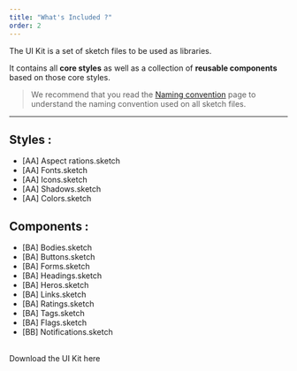 ```yaml
---
title: "What's Included ?"
order: 2
---
```


The UI Kit is a set of sketch files to be used as libraries.

It contains all **core styles** as well as a collection of **reusable components** based on those core styles.

> We recommend that you read the [Naming convention](/GetStarted/Designers/namingConvention/) page to understand the naming convention used on all sketch files.

---

## Styles :

- [AA] Aspect rations.sketch
- [AA] Fonts.sketch
- [AA] Icons.sketch
- [AA] Shadows.sketch
- [AA] Colors.sketch

## Components :

- [BA] Bodies.sketch
- [BA] Buttons.sketch
- [BA] Forms.sketch
- [BA] Headings.sketch
- [BA] Heros.sketch
- [BA] Links.sketch
- [BA] Ratings.sketch
- [BA] Tags.sketch
- [BA] Flags.sketch
- [BB] Notifications.sketch

<br />
<DesignerKitLink> Download the UI Kit here </DesignerKitLink>

